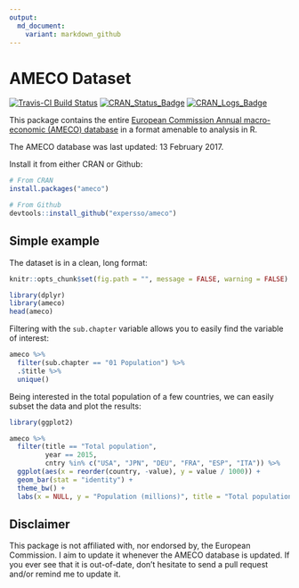 ```yaml
---
output:
  md_document:
    variant: markdown_github
---
```


# AMECO Dataset

[![Travis-CI Build Status](https://travis-ci.org/expersso/ameco.svg?branch=master)](https://travis-ci.org/expersso/ameco)
[![CRAN_Status_Badge](http://www.r-pkg.org/badges/version/ameco)](https://cran.r-project.org/package=ameco)
[![CRAN_Logs_Badge](http://cranlogs.r-pkg.org/badges/grand-total/ameco)](https://cran.r-project.org/package=ameco)

This package contains the entire [European Commission Annual macro-economic 
(AMECO) 
database](http://ec.europa.eu/economy_finance/db_indicators/ameco/index_en.htm) 
in a format amenable to analysis in R.

The AMECO database was last updated: 13 February 2017.

Install it from either CRAN or Github:

```r
# From CRAN
install.packages("ameco")

# From Github
devtools::install_github("expersso/ameco")
```

## Simple example

The dataset is in a clean, long format:

```r
knitr::opts_chunk$set(fig.path = "", message = FALSE, warning = FALSE)
```

```r
library(dplyr)
library(ameco)
head(ameco)
```

Filtering with the `sub.chapter` variable allows you to easily find the variable
of interest:

```r
ameco %>% 
  filter(sub.chapter == "01 Population") %>% 
  .$title %>% 
  unique()
```

Being interested in the total population of a few countries, we can easily
subset the data and plot the results:

```r
library(ggplot2)

ameco %>% 
  filter(title == "Total population",
         year == 2015,
         cntry %in% c("USA", "JPN", "DEU", "FRA", "ESP", "ITA")) %>% 
  ggplot(aes(x = reorder(country, -value), y = value / 1000)) +
  geom_bar(stat = "identity") +
  theme_bw() +
  labs(x = NULL, y = "Population (millions)", title = "Total population")
```


## Disclaimer

This package is not affiliated with, nor endorsed by, the European Commission. I
aim to update it whenever the AMECO database is updated. If you ever see that it
is out-of-date, don't hesitate to send a pull request and/or remind me to update
it.